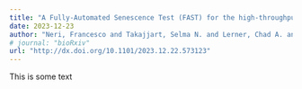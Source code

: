 ```yaml
---
title: "A Fully-Automated Senescence Test (FAST) for the high-throughput quantification of senescence-associated markers"
date: 2023-12-23
author: "Neri, Francesco and Takajjart, Selma N. and Lerner, Chad A. and Desprez, Pierre-Yves and Schilling, Birgit and Campisi, Judith and Gerencser, Akos A."
# journal: "bioRxiv"
url: "http://dx.doi.org/10.1101/2023.12.22.573123"
---
```


::: {.altmetric-embed data-badge-popover="right" data-badge-type="donut" data-doi="10.1101/2023.12.22.573123" data-hide-no-mentions="true"}
:::

This is some text

<!--# HTML script for Altmetric badge-->

```{=html}
<script type="text/javascript" src="https://d1bxh8uas1mnw7.cloudfront.net/assets/embed.js"</script>
```
